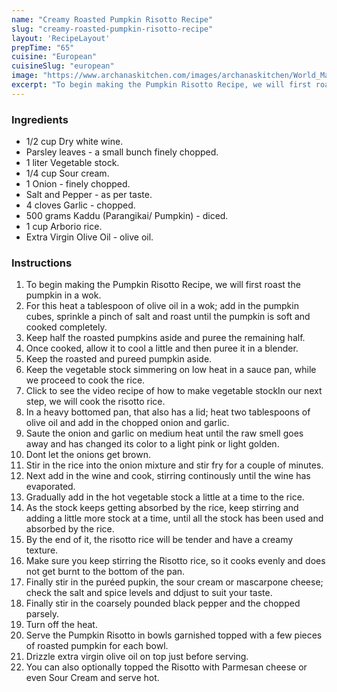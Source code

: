 ---
name: "Creamy Roasted Pumpkin Risotto Recipe"
slug: "creamy-roasted-pumpkin-risotto-recipe"
layout: 'RecipeLayout'
prepTime: "65"
cuisine: "European"
cuisineSlug: "european"
image: "https://www.archanaskitchen.com/images/archanaskitchen/World_Main_Course/Roasted_pumpkin_risotto_recipe_shutterstock_179353874.jpg"
excerpt: "To begin making the Pumpkin Risotto Recipe, we will first roast the pumpkin in a wok"
---

### Ingredients

- 1/2 cup Dry white wine.
- Parsley leaves - a small bunch finely chopped.
- 1 liter Vegetable stock.
- 1/4 cup Sour cream.
- 1 Onion - finely chopped.
- Salt and Pepper - as per taste.
- 4 cloves Garlic - chopped.
- 500 grams Kaddu (Parangikai/ Pumpkin) - diced.
- 1 cup Arborio rice.
- Extra Virgin Olive Oil -  olive oil.

### Instructions

1. To begin making the Pumpkin Risotto Recipe, we will first roast the pumpkin in a wok.
1. For this heat a tablespoon of olive oil in a wok; add in the pumpkin cubes, sprinkle a pinch of salt and roast until the pumpkin is soft and cooked completely.
1. Keep half the roasted pumpkins aside and puree the remaining half.
1. Once cooked, allow it to cool a little and then puree it in a blender.
1. Keep the roasted and pureed pumpkin aside.
1. Keep the vegetable stock simmering on low heat in a sauce pan, while we proceed to cook the rice.
1. Click to see the video recipe of how to make vegetable stockIn our next step, we will cook the risotto rice.
1. In a heavy bottomed pan, that also has a lid; heat two tablespoons of olive oil and add in the chopped onion and garlic.
1. Saute the onion and garlic on medium heat until the raw smell goes away and has changed its color to a light pink or light golden.
1. Dont let the onions get brown.
1. Stir in the rice into the onion mixture and stir fry for a couple of minutes.
1. Next add in the wine and cook, stirring continously until the wine has evaporated.
1. Gradually add in the hot vegetable stock a little at a time to the rice.
1. As the stock keeps getting absorbed by the rice, keep stirring and adding a little more stock at a time, until all the stock has been used and absorbed by the rice.
1. By the end of it, the risotto rice will be tender and have a creamy texture.
1. Make sure you keep stirring the Risotto rice, so it cooks evenly and does not get burnt to the bottom of the pan.
1. Finally stir in the puréed pupkin, the sour cream or mascarpone cheese; check the salt and spice levels and ddjust to suit your taste.
1. Finally stir in the coarsely pounded black pepper and the chopped parsely.
1. Turn off the heat.
1. Serve the Pumpkin Risotto in bowls garnished topped with a few pieces of roasted pumpkin for each bowl.
1. Drizzle extra virgin olive oil on top just before serving.
1. You can also optionally topped the Risotto with Parmesan cheese or even Sour Cream and serve hot.
